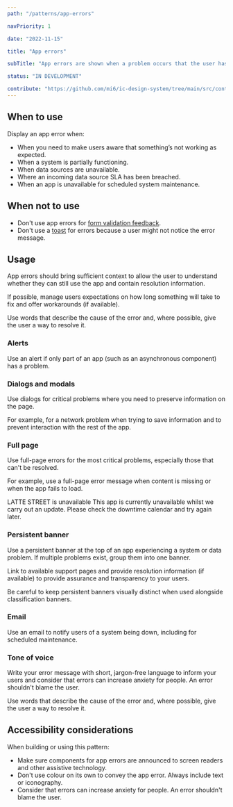 ```yaml
---
path: "/patterns/app-errors"

navPriority: 1

date: "2022-11-15"

title: "App errors"

subTitle: "App errors are shown when a problem occurs that the user has no control over."

status: "IN DEVELOPMENT"

contribute: "https://github.com/mi6/ic-design-system/tree/main/src/content/structured/patterns/app-errors.mdx"
---
```



## When to use

Display an app error when:

- When you need to make users aware that something’s not working as expected.
- When a system is partially functioning.
- When data sources are unavailable.
- Where an incoming data source SLA has been breached.
- When an app is unavailable for scheduled system maintenance.

## When not to use

- Don't use app errors for [form validation feedback](/patterns/form-validation).
- Don't use a [toast](/components/toast) for errors because a user might not notice the error message.

## Usage

App errors should bring sufficient context to allow the user to understand whether they can still use the app and contain resolution information.

If possible, manage users expectations on how long something will take to fix and offer workarounds (if available).

Use words that describe the cause of the error and, where possible, give the user a way to resolve it.

### Alerts

Use an alert if only part of an app (such as an asynchronous component) has a problem.

<ComponentPreview icds>
  <IcAlert
    heading="Something went wrong"
    message="The app couldn't connect to the server to download the latest information. Please check your connection or contact your local IT Service Desk."
    variant="error"
  />
</ComponentPreview>

### Dialogs and modals

Use dialogs for critical problems where you need to preserve information on the page.

For example, for a network problem when trying to save information and to prevent interaction with the rest of the app.

### Full page

Use full-page errors for the most critical problems, especially those that can't be resolved.

For example, use a full-page error message when content is missing or when the app fails to load.

<ComponentPreview noPadding left>
  <div style={{ padding: "36px" }}>
    <IcTypography variant="h1" component="h3" applyVerticalMargins>
      LATTE STREET is unavailable
    </IcTypography>
    <IcTypography variant="body" applyVerticalMargins>
      This app is currently unavailable whilst we carry out an update.
    </IcTypography>
    <IcTypography variant="caption">
      Please check the <IcLink href="#">downtime calendar</IcLink> and try again
      later.
    </IcTypography>
  </div>
</ComponentPreview>

### Persistent banner

Use a persistent banner at the top of an app experiencing a system or data problem. If multiple problems exist, group them into one banner.

Link to available support pages and provide resolution information (if available) to provide assurance and transparency to your users.

Be careful to keep persistent banners visually distinct when used alongside classification banners.

### Email

Use an email to notify users of a system being down, including for scheduled maintenance.

### Tone of voice

Write your error message with short, jargon-free language to inform your users and consider that errors can increase anxiety for people. An error shouldn't blame the user.

Use words that describe the cause of the error and, where possible, give the user a way to resolve it.

## Accessibility considerations

When building or using this pattern:

- Make sure components for app errors are announced to screen readers and other assistive technology.
- Don't use colour on its own to convey the app error. Always include text or iconography.
- Consider that errors can increase anxiety for people. An error shouldn't blame the user.
